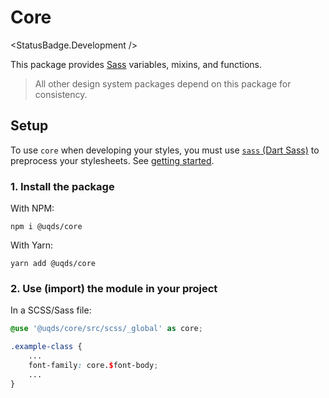 
<Meta title="Core/Introduction" />

# Core
<StatusBadge.Development />

This package provides [Sass](https://sass-lang.com/) variables, mixins, and
functions. 

> All other design system packages depend on this package for 
> consistency.

## Setup

To use `core` when developing your styles, you must use [`sass` (Dart Sass)](https://sass-lang.com/install)
to preprocess your stylesheets. See [getting started](/?path=/docs/introduction-getting-started--page).

### 1. Install the package

With NPM:  
```shell
npm i @uqds/core
```

With Yarn:  
```shell
yarn add @uqds/core
```

### 2. Use (import) the module in your project

In a SCSS/Sass file:

```scss
@use '@uqds/core/src/scss/_global' as core;

.example-class {
    ...
    font-family: core.$font-body;
    ...
}
```
